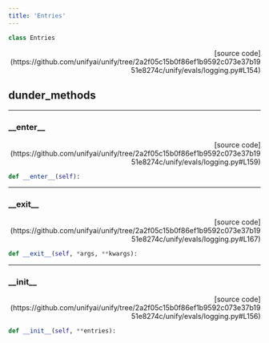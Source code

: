 ```yaml
---
title: 'Entries'
---
```


```python
class Entries
```

<p align="right">[source code](https://github.com/unifyai/unify/tree/2a2f05c15b0f86ef1b9592c073e37b1951e8274c/unify/evals/logging.py#L154)</p>



## dunder_methods

---

### \_\_enter\_\_

<p align="right">[source code](https://github.com/unifyai/unify/tree/2a2f05c15b0f86ef1b9592c073e37b1951e8274c/unify/evals/logging.py#L159)</p>

```python
def __enter__(self):
```



---

### \_\_exit\_\_

<p align="right">[source code](https://github.com/unifyai/unify/tree/2a2f05c15b0f86ef1b9592c073e37b1951e8274c/unify/evals/logging.py#L167)</p>

```python
def __exit__(self, *args, **kwargs):
```



---

### \_\_init\_\_

<p align="right">[source code](https://github.com/unifyai/unify/tree/2a2f05c15b0f86ef1b9592c073e37b1951e8274c/unify/evals/logging.py#L156)</p>

```python
def __init__(self, **entries):
```

